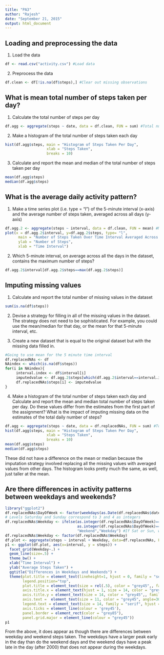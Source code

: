 ```yaml
---
title: "PA3"
author: "Rajesh"
date: "September 21, 2015"
output: html_document
---
```


## Loading and preprocessing the data
1. Load the data
```r
df <- read.csv("activity.csv") #Load data
```

2. Preprocess the data
```r
df.clean <- df[!is.na(df$steps),] #Clear out missing observations

```

## What is mean total number of steps taken per day?

1. Calculate the total number of steps per day
```r
df.agg <- aggregate(steps ~ date, data = df.clean, FUN = sum) #Total number of steps per day
```

2. Make a histogram of the total number of steps taken each day
```r
hist(df.agg$steps, main = "Histogram of Steps Taken Per Day", 
                   xlab = "Steps Taken",
                   breaks = 10)
```

3. Calculate and report the mean and median of the total number of steps taken per day
```r
mean(df.agg$steps)
median(df.agg$steps)

```


## What is the average daily activity pattern?

1. Make a time series plot (i.e. type = "l") of the 5-minute interval (x-axis) and the average number of steps taken, averaged across all days (y-axis)

```r
df.agg.2 <- aggregate(steps ~ interval, data = df.clean, FUN = mean) #Mean of number of steps by time interval
plot(x = df.agg.2$interval, y=df.agg.2$steps, type= "l",
      main = "Number of Steps Taken Over Time Interval Averaged Across Days",
      ylab = "Number of Steps",
      xlab = "Time Interval")
```

2. Which 5-minute interval, on average across all the days in the dataset, contains the maximum number of steps?

```r
df.agg.2$interval[df.agg.2$steps==max(df.agg.2$steps)] 
```


## Imputing missing values
1. Calculate and report the total number of missing values in the dataset
```r
sum(is.na(df$steps))
```

2. Devise a strategy for filling in all of the missing values in the dataset. The strategy does not need to be sophisticated. For example, you could use the mean/median for that day, or the mean for that 5-minute interval, etc.

3. Create a new dataset that is equal to the original dataset but with the missing data filled in.

```r
#Going to use mean for the 5 minute time interval
df.replacedNAs <- df
NAindex <- which(is.na(df$steps))
for(i in NAindex){
     interval.index <- df$interval[i]
     imputedvalue <- df.agg.2$steps[which(df.agg.2$interval==interval.index)]
     df.replacedNAs$steps[i] <- imputedvalue
}
```

4. Make a histogram of the total number of steps taken each day and Calculate and report the mean and median total number of steps taken per day. Do these values differ from the estimates from the first part of the assignment? What is the impact of imputing missing data on the estimates of the total daily number of steps?

```r
df.agg <- aggregate(steps ~ date, data = df.replacedNAs, FUN = sum) #Total number of steps per day
hist(df.agg$steps, main = "Histogram of Steps Taken Per Day", 
                   xlab = "Steps Taken",
                   breaks = 10)
mean(df.agg$steps)
median(df.agg$steps)

```

These did not have a difference on the mean or median because the imputation strategy involved replacing all the missing values with averaged values from other days. The histogram looks pretty much the same, as well, just taller at the mean.

## Are there differences in activity patterns between weekdays and weekends?

```r
library("ggplot2")
df.replacedNAs$DayOfWeek <- factor(weekdays(as.Date(df.replacedNAs$date)))
# Levels Saturday and Sunday correspond to 3 and 4 as integers
df.replacedNAs$Weekday <- ifelse(as.integer(df.replacedNAs$DayOfWeek)==3|
                                 as.integer(df.replacedNAs$DayOfWeek)==4,
                                 "Weekend","Weekday") #If Sat or Sun, weekday=0, else =1
df.replacedNAs$Weekday <- factor(df.replacedNAs$Weekday)
df.plot <- aggregate(steps ~ interval + Weekday, data=df.replacedNAs, FUN=mean)
p1 <- ggplot(df.plot, aes(x=interval, y = steps)) +
  facet_grid(Weekday~.) +
  geom_line(size=.5) + 
  theme_bw() +
  xlab("Time Interval") +
  ylab("Average Steps Taken") + 
  ggtitle("Differences in Weekdays and Weekends") + 
  theme(plot.title = element_text(lineheight=1, hjust = 0, family = "serif", face="bold", size = 19),
        legend.position="top",
        plot.title = element_text(size = rel(.5), color = "grey45",, family = "serif"),
        axis.title.x = element_text(hjust = 1, size = 14, color = "grey45",, family = "serif"),
        axis.title.y = element_text(size = 14, color = "grey45",, family = "serif"),
        axis.text =  element_text(size = 11, color = "grey45", angle=30, hjust=1),
        legend.text = element_text(size = 14, family = "serif", hjust = 0),
        axis.ticks = element_line(colour = 'grey45'), 
        panel.border = element_rect(color = "grey85"),
        panel.grid.major = element_line(colour = "grey45"))
p1
```

From the above, it does appear as though there are differences between weekday and weekend steps taken. The weekdays have a larger peak early in the day than do the weekend days and the weekend days have a peak late in the day (after 2000) that does not appear during the weekdays.